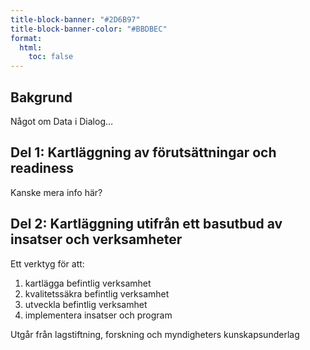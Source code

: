 ---
title-block-banner: "#2D6B97"
title-block-banner-color: "#BBDBEC"
format: 
  html:
    toc: false
---

## Bakgrund {.unnumbered}

Något om Data i Dialog...

## Del 1: Kartläggning av förutsättningar och readiness

Kanske mera info här?

## Del 2: Kartläggning utifrån ett basutbud av insatser och verksamheter

Ett verktyg för att:

1.  kartlägga befintlig verksamhet
2.  kvalitetssäkra befintlig verksamhet
3.  utveckla befintlig verksamhet
4.  implementera insatser och program

Utgår från lagstiftning, forskning och myndigheters kunskapsunderlag

